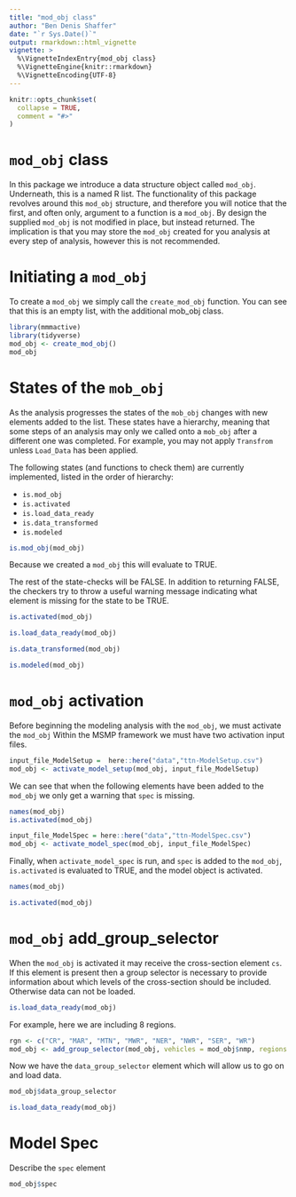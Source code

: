 ```yaml
---
title: "mod_obj class"
author: "Ben Denis Shaffer"
date: "`r Sys.Date()`"
output: rmarkdown::html_vignette
vignette: >
  %\VignetteIndexEntry{mod_obj class}
  %\VignetteEngine{knitr::rmarkdown}
  %\VignetteEncoding{UTF-8}
---
```


```r
knitr::opts_chunk$set(
  collapse = TRUE,
  comment = "#>"
)
```


# `mod_obj` class

In this package we introduce a data structure object called `mod_obj`. Underneath, this is a named R list. The functionality of this package revolves around this `mod_obj` structure, and therefore you will notice that the first, and often only, argument to a function is a `mod_obj`. By design the supplied `mod_obj` is not modified in place, but instead returned. The implication is that you may store the `mod_obj` created for you analysis at every step of analysis, however this is not recommended.


# Initiating a `mod_obj`

To create a `mod_obj` we simply call the `create_mod_obj` function. You can see that this is an empty list, with the additional mob_obj class.
```r
library(mmmactive)
library(tidyverse)
mod_obj <- create_mod_obj()
mod_obj
```


# States of the `mob_obj`

As the analysis progresses the states of the `mob_obj` changes with new elements added to the list. These states have a hierarchy, meaning that some steps of an analysis may only we called onto a `mob_obj` after a different one was completed. For example, you may not apply `Transfrom` unless `Load_Data` has been applied.

The following states (and functions to check them) are currently implemented, listed in the order of hierarchy:

* `is.mod_obj`
* `is.activated`
* `is.load_data_ready`
* `is.data_transformed`
* `is.modeled`

```r
is.mod_obj(mod_obj)
```

Because we created a `mod_obj` this will evaluate to TRUE.

The rest of the state-checks will be FALSE. In addition to returning FALSE, the checkers try to throw a useful warning message indicating what element is missing for the state to be TRUE.

```r
is.activated(mod_obj)
```


```r
is.load_data_ready(mod_obj)
```

```r
is.data_transformed(mod_obj)
```

```r
is.modeled(mod_obj)
```


# `mod_obj` activation

Before beginning the modeling analysis with the `mod_obj`, we must activate the `mod_obj`
Within the MSMP framework we must have two activation input files. 


```r
input_file_ModelSetup =  here::here("data","ttn-ModelSetup.csv")
mod_obj <- activate_model_setup(mod_obj, input_file_ModelSetup)
```

We can see that when the following elements have been added to the `mod_obj` we only get a warning that `spec` is missing.

```r
names(mod_obj)
is.activated(mod_obj)
```


```r
input_file_ModelSpec = here::here("data","ttn-ModelSpec.csv")
mod_obj <- activate_model_spec(mod_obj, input_file_ModelSpec)
```

Finally, when `activate_model_spec` is run, and `spec` is added to the `mod_obj`, `is.activated` is evaluated to TRUE, and the model object is activated. 

```r
names(mod_obj)
```

```r
is.activated(mod_obj)
```


# `mod_obj` add_group_selector

When the `mod_obj` is activated it may receive the cross-section element `cs`. If this element is present then a group selector is necessary to provide information about which levels of the cross-section should be included. Otherwise data can not be loaded.

```r
is.load_data_ready(mod_obj)
```


For example, here we are including 8 regions.

```r
rgn <- c("CR", "MAR", "MTN", "MWR", "NER", "NWR", "SER", "WR")
mod_obj <- add_group_selector(mod_obj, vehicles = mod_obj$nmp, regions = rgn)
```

Now we have the `data_group_selector` element which will allow us to go on and load data.

```r
mod_obj$data_group_selector
```

```r
is.load_data_ready(mod_obj)
```

# Model Spec

Describe the `spec` element

```r
mod_obj$spec
```
